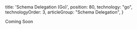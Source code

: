 
  title: 'Schema Delegation (Go)',
  position: 80,
  technology: "go",
  technologyOrder: 3,
  articleGroup: "Schema Delegation",
}

Coming Soon